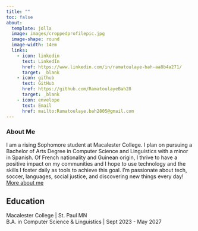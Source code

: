 ```yaml
---
title: ""
toc: false
about: 
  template: jolla
  image: images/croppedprofilepic.jpg
  image-shape: round
  image-width: 14em
  links:
    - icon: linkedin
      text: LinkedIn
      href: https://www.linkedin.com/in/ramatoulaye-bah-aa8b4a271/
      target: _blank
    - icon: github
      text: GitHub
      href: https://github.com/RamatoulayeBah28
      target: _blank
    - icon: envelope
      text: Email
      href: mailto:Ramatoulaye.bah2805@gmail.com
---
```


### About Me

:::{#intro-heading}

I am a rising Sophomore student at Macalester College. I plan on pursuing a Bachelor of Arts Degree in Computer Science and Linguistics with a minor in Spanish. Of French nationality and Guinean origin, I thrive to have a positive impact on my communities and I hope to use technology and the skills I foster daily as tools to achieve this goal. I'm passionate about tech, soccer, languages, social justice, and discovering new things every day! [More about me](https://ramatoulayebah28.github.io/about.html)

## Education

Macalester College | St. Paul MN <br>
B.A. in Computer Science & Linguistics | Sept 2023 - May 2027

:::
